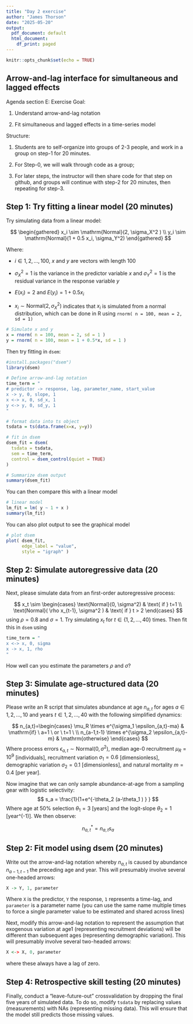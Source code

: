 ```yaml
---
title: "Day 2 exercise"
author: "James Thorson"
date: "2025-05-20"
output:
  pdf_document: default
  html_document:
    df_print: paged
---
```


```r
knitr::opts_chunk$set(echo = TRUE)
```

## Arrow-and-lag interface for simultaneous and lagged effects

Agenda section E:  Exercise
Goal:

1.	Understand arrow-and-lag notation

2.	Fit simultaneous and lagged effects in a time-series model

Structure:

1.	Students are to self-organize into groups of 2-3 people, and work in a group on step-1 for 20 minutes.  

2.  For Step-0, we will walk through code as a group;

3.  For later steps, the instructor will then share code for that step on github, and groups will continue with step-2 for 20 minutes, then repeating for step-3.  



## Step 1:  Try fitting a linear model (20 minutes)

Try simulating data from a linear model:

$$
\begin{gathered}
x_i \sim \mathrm{Normal}(2, \sigma_X^2 ) \\
y_i \sim \mathrm{Normal}(1 + 0.5 x_i, \sigma_Y^2)
\end{gathered}
$$

Where:

*	$i \in {1,2,…,100}$, $x$ and $y$ are vectors with length 100

*	$\sigma_X^2=1$ is the variance in the predictor variable $x$ and $\sigma_Y^2=1$ is the residual variance in the response variable $y$

*	$E(x_i )=2$ and $E(y_i)=1+0.5x_i$

*	$x_i \sim \mathrm{Normal}(2,\sigma_X^2 )$ indicates that $x_i$ is simulated from a normal distribution, which can be done in R using `rnorm( n = 100, mean = 2, sd = 1)`


```r
# Simulate x and y
x = rnorm( n = 100, mean = 2, sd = 1 )
y = rnorm( n = 100, mean = 1 + 0.5*x, sd = 1 )
```

Then try fitting in `dsem`:
```r
#install.packages("dsem")
library(dsem)

# Define arrow-and-lag notation
time_term = "
# predictor -> response, lag, parameter_name, start_value
x -> y, 0, slope, 1
x <-> x, 0, sd_x, 1
y <-> y, 0, sd_y, 1
"

# format data into ts object
tsdata = ts(data.frame(x=x, y=y))

# fit in dsem
dsem_fit = dsem(
  tsdata = tsdata, 
  sem = time_term,
  control = dsem_control(quiet = TRUE)
)

# Summarize dsem output
summary(dsem_fit)
```

You can then compare this with a linear model
```r
# linear model
lm_fit = lm( y ~ 1 + x )
summary(lm_fit)
```

You can also plot output to see the graphical model
```r
# plot dsem
plot( dsem_fit, 
      edge_label = "value",
      style = "igraph" )
```

## Step 2:  Simulate autoregressive data (20 minutes)

Next, please simulate data from an first-order autoregressive process:

$$
x_t \sim \begin{cases}
  \text{Normal}(0, \sigma^2) & \text{ if } t=1 \\
  \text{Normal}( \rho x_{t-1}, \sigma^2 ) & \text{ if } t > 2
\end{cases}
$$
using $\rho = 0.8$ and $\sigma = 1$.  Try simulating $x_t$ for $t \in \{ 1, 2, ..., 40 \}$ times.  Then fit this in `dsem` using

```r
time_term = "
x <-> x, 0, sigma
x -> x, 1, rho
"
```

How well can you estimate the parameters $\rho$ and $\sigma$?

## Step 3:  Simulate age-structured data (20 minutes)
Please write an R script that simulates abundance at age $n_{a,t}$ for ages $a \in {1,2,…,10}$ and years $t \in {1,2,…,40}$ with the following simplified dynamics:

$$
n_{a,t}=\begin{cases}
  \mu_R \times e^{\sigma_1 \epsilon_{a,t}-ma} & \mathrm{if} \ a=1 \ or \ t=1 \  \\    
  n_{a-1,t-1} \times e^{\sigma_2 \epsilon_{a,t}-m} & \mathrm{otherwise}
\end{cases}
$$
Where process errors $\epsilon_{a,t} \sim \mathrm{Normal}(0,\sigma^2)$, median age-0 recruitment $\mu_R=10^9$ [individuals], recruitment variation $\sigma_1=0.6$ [dimensionless], demographic variation $\sigma_2=0.1$ [dimensionless], and natural mortality $m=0.4$ [per year].

Now imagine that we can only sample abundance-at-age from a sampling gear with logistic selectivity:
$$
s_a = \frac{1}{1+e^{-\theta_2 (a-\theta_1 ) } }
$$
Where age at 50% selection $\theta_1=3$ [years] and the logit-slope $\theta_2=1$ [year^(-1)].  We then observe:

$$
n_{a,t}^* = n_{a,t} s_a
$$

## Step 2:  Fit model using dsem (20 minutes)
Write out the arrow-and-lag notation whereby $n_{a,t}$ is caused by abundance $n_{a-1,t-1}$ the preceding age and year.  This will presumably involve several one-headed arrows:

```r
X -> Y, 1, parameter
```

Where `X` is the predictor, `Y` the response, `1` represents a time-lag, and `parameter` is a parameter name (you can use the same name multiple times to force a single parameter value to be estimated and shared across lines)

Next, modify this arrow-and-lag notation to represent the assumption that exogenous variation at age1 (representing recruitment deviations) will be different than subsequent ages (representing demographic variation).  This will presumably involve several two-headed arrows:

```r
X <-> X, 0, parameter
```
where these always have a lag of zero.  

## Step 4:  Retrospective skill testing (20 minutes)

Finally, conduct a “leave-future-out” crossvalidation by dropping the final five years of simulated data.  To do so, modify `tsdata` by replacing values (measurements) with NAs (representing missing data).  This will ensure that the model still predicts those missing values.  
